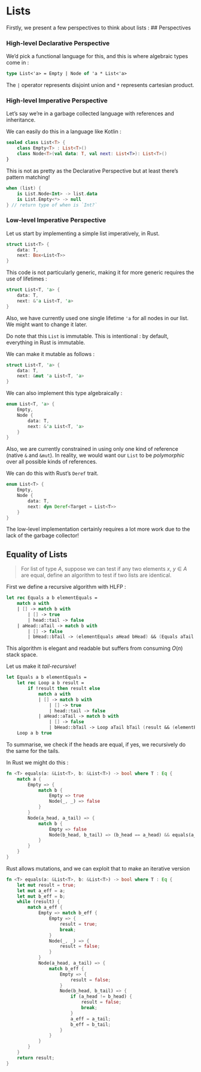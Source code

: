# Lists 

Firstly, we present a few perspectives to think about lists :
## Perspectives

### High-level Declarative Perspective

We'd pick a functional language for this, and this is where algebraic types come in :

```fsharp
type List<'a> = Empty | Node of 'a * List<'a>
```

The `|` operator represents disjoint union and `*` represents cartesian product.

### High-level Imperative Perspective

Let's say we're in a garbage collected language with references and inheritance. 

We can easily do this in a language like Kotlin :

```kotlin
sealed class List<T> {
    class Empty<T> : List<T>()
    class Node<T>(val data: T, val next: List<T>): List<T>()
}
```

This is not as pretty as the Declarative Perspective but at least there's pattern matching!

```kotlin
when (list) {
    is List.Node<Int> -> list.data
    is List.Empty<*> -> null
} // return type of when is `Int?`
```

### Low-level Imperative Perspective

Let us start by implementing a simple list imperatively, in Rust. 

```rust 
struct List<T> {
    data: T,
    next: Box<List<T>>
}
```

This code is not particularly generic, making it for more generic requires the use of lifetimes :
```rust
struct List<T, 'a> {
    data: T,
    next: &'a List<T, 'a>
}
```
Also, we have currently used one single lifetime `'a` for all nodes in our list. 
We might want to change it later.

Do note that this `List` is immutable. This is intentional : by default, everything in Rust is immutable.

We can make it mutable as follows :

```rust
struct List<T, 'a> {
    data: T,
    next: &mut 'a List<T, 'a>
}
```

We can also implement this type algebraically : 
```rust
enum List<T, 'a> {
    Empty,
    Node {
        data: T,
        next: &'a List<T, 'a>
    }
}
```

Also, we are currently constrained in using only one kind of reference (native `&` and `&mut`). In reality, we would want our `List` to be _polymorphic_ over all possible kinds of references.

We can do this with Rust's `Deref` trait. 

```rust
enum List<T> {
    Empty,
    Node {
        data: T,
        next: dyn Deref<Target = List<T>>
    }
}
```

The low-level implementation certainly requires a lot more work due to the lack of the garbage collector!

## Equality of Lists

>For list of type $A$, suppose we can test if any two elements $x$, $y$ $\in$ $A$ are equal,
define an algorithm to test if two lists are identical.

First we define a recursive algorithm with HLFP : 

```fsharp
let rec Equals a b elementEquals = 
    match a with 
    | [] -> match b with 
        | [] -> true 
        | head::tail -> false 
    | aHead::aTail -> match b with 
        | [] -> false 
        | bHead::bTail -> (elementEquals aHead bHead) && (Equals aTail bTail elementEquals)
```

This algorithm is elegant and readable but suffers from consuming $O(n)$ stack space. 

Let us make it _tail-recursive_!

```fsharp
let Equals a b elementEquals = 
    let rec Loop a b result = 
        if !result then result else 
            match a with 
            | [] -> match b with 
                | [] -> true 
                | head::tail -> false 
            | aHead::aTail -> match b with 
                | [] -> false 
                | bHead::bTail -> Loop aTail bTail (result && (elementEquals aHead bHead))
    Loop a b true
```

To summarise, we check if the heads are equal, if yes, we recursively do the same for the tails.

In Rust we might do this :

```rust
fn <T> equals(a: &List<T>, b: &List<T>) -> bool where T : Eq {
    match a {
        Empty => {
            match b {
                Empty => true 
                Node(_, _) => false
            }
        }
        Node(a_head, a_tail) => {
            match b {
                Empty => false 
                Node(b_head, b_tail) => (b_head == a_head) && equals(a_tail, b_tail)
            }
        }
    }
}
```

Rust allows mutations, and we can exploit that to make an iterative version 
```rust
fn <T> equals(a: &List<T>, b: &List<T>) -> bool where T : Eq {
    let mut result = true;
    let mut a_eff = a;
    let mut b_eff = b;
    while (result) {
        match a_eff {
            Empty => match b_eff {
                Empty => {
                    result = true;
                    break;
                }
                Node(_, _) => {
                    result = false;
                }
            }
            Node(a_head, a_tail) => {
                match b_eff {
                    Empty => {
                        result = false;
                    }
                    Node(b_head, b_tail) => {
                        if (a_head != b_head) {
                            result = false;
                            break;
                        }
                        a_eff = a_tail;
                        b_eff = b_tail;
                    }
                }
            }
        }
    }
    return result;
}
```
